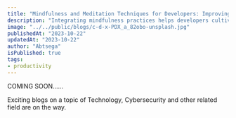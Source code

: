 ```yaml
---
title: "Mindfulness and Meditation Techniques for Developers: Improving Focus and Clarity"
description: "Integrating mindfulness practices helps developers cultivate present-moment awareness, fostering focus, problem-solving, and work-life balance."
image: "../../public/blogs/c-d-x-PDX_a_82obo-unsplash.jpg"
publishedAt: "2023-10-22"
updatedAt: "2023-10-22"
author: "Abtsega"
isPublished: true
tags:
- productivity
---
```

COMING SOON......

Exciting blogs on a topic of Technology, Cybersecurity and other related field are on the way.
